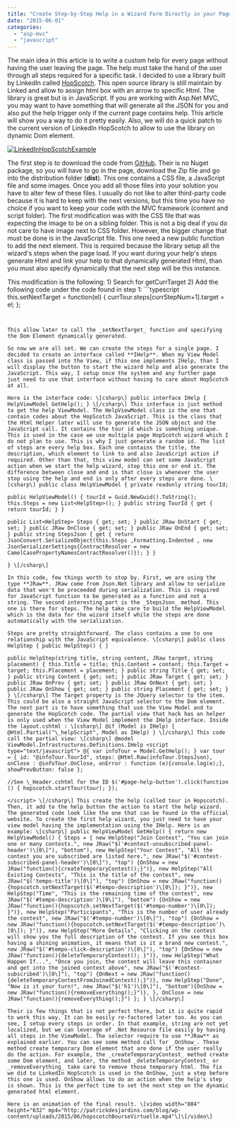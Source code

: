 ```yaml
---
title: "Create Step-by-Step Help in a Wizard Form Directly in your Page"
date: "2015-06-01"
categories: 
  - "asp-mvc"
  - "javascript"
---
```


The main idea in this article is to write a custom help for every page without having the user leaving the page. The help must take the hand of the user through all steps required for a specific task. I decided to use a library built by LinkedIn called [HopScotch](https://github.com/linkedin/hopscotch). This open source library is still maintain by Linked and allow to assign html box with an arrow to specific Html. The library is great but is in JavaScript. If you are working with Asp.Net MVC, you may want to have something that will generate all the JSON for you and also put the help trigger only if the current page contains help. This article will show you a way to do it pretty easily. Also, we will do a quick patch to the current version of LinkedIn HopScotch to allow to use the library on dynamic Dom element.

[![LinkedInHopScotchExample](http://patrickdesjardins.com/blog/wp-content/uploads/2015/04/LinkedInHopScotchExample-400x149.png)](http://patrickdesjardins.com/blog/create-step-by-step-help-in-a-wizard-form-directly-in-your-page/linkedinhopscotchexample)

The first step is to download the code from [GitHub](https://github.com/linkedin/hopscotch). Their is no Nuget package, so you will have to go in the page, download the Zip file and go into the distribution folder (**dist**). This one contains a CSS file, a JavaScript file and some images. Once you add all those files into your solution you have to alter few of these files. I usually do not like to alter third-party code because it is hard to keep with the next versions, but this time you have no choice if you want to keep your code with the MVC framework (content and script folder). The first modification was with the CSS file that was expecting the image to be on a sibling folder. This is not a big deal if you do not care to have image next to CSS folder. However, the bigger change that must be done is in the JavaScript file. This one need a new public function to add the next element. This is required because the library setup all the wizard's steps when the page load. If you want during your help's steps generate Html and link your help to that dynamically generated Html, than you must also specify dynamically that the next step will be this instance.

This modification is the following: 1) Search for getCurrTarget 2) Add the following code under the code found in step 1: ```typescript
this.setNextTarget = function(el) { currTour.steps\[currStepNum+1\].target = el; }; 
``` 


This allow later to call the _setNextTarget_ function and specifying the Dom Element dynamically generated.

So now we are all set. We can create the steps for a single page. I decided to create an interface called **IHelp**. When my View Model class is passed into the View, if this one implements IHelp, than I will display the button to start the wizard help and also generate the JavaScript. This way, I setup once the system and any further page just need to use that interface without having to care about HopScotch at all.

Here is the interface code: \[csharp\] public interface IHelp { HelpViewModel GetHelp(); } \[/csharp\] This interface is just method to get the help ViewModel. The HelpViewModel class is the one that contain codes about the HopScotch JavaScript. This is the class that the Html Helper later will use to generate the JSON object and the JavaScript call. It contains the tour id which is something unique. This is used in the case we use multiple page HopScotch wizard which I do not plan to use. This is why I just generate a random id. The list of steps are every help box. Each one contains the title, the description, which element to link to and also JavaScript action if required. Other than that, this view model can set some JavaScript action when we start the help wizard, stop this one or end it. The difference between close and end is that close is whenever the user stop using the help and end is only after every steps are done. \[csharp\] public class HelpViewModel { private readonly string tourId;

public HelpViewModel() { tourId = Guid.NewGuid().ToString(); this.Steps = new List<HelpStep>(); } public string TourId { get { return tourId; } }

public List<HelpStep> Steps { get; set; } public JRaw OnStart { get; set; } public JRaw OnClose { get; set; } public JRaw OnEnd { get; set; } public string StepsJson { get { return JsonConvert.SerializeObject(this.Steps ,Formatting.Indented , new JsonSerializerSettings{ContractResolver = new CamelCasePropertyNamesContractResolver()}); } }

} \[/csharp\]

In this code, few things worth to stop by. First, we are using the type **JRaw**. JRaw come from Json.Net library and allow to serialize data that won't be proceeded during serialization. This is required for JavaScript function to be generated as a function and not a string. The second interesting part is the _StepsJson_ method. This one is there for steps. The help take care to build the HelpViewModel which is the data for the wizard itself while the steps are done automatically with the serialization.

Steps are pretty straightforward. The class contains a one to one relationship with the JavaScript equivalence. \[csharp\] public class HelpStep { public HelpStep() { }

public HelpStep(string title, string content, JRaw target, string placement) { this.Title = title; this.Content = content; this.Target = target; this.Placement = placement; } public string Title { get; set; } public string Content { get; set; } public JRaw Target { get; set; } public JRaw OnPrev { get; set; } public JRaw OnNext { get; set; } public JRaw OnShow { get; set; } public string Placement { get; set; } } \[/csharp\] The Target property is the JQuery selector to the item. This could be also a straight JavaScript selector to the Dom element. The next part is to have something that use the View Model and to generate the HopScotch code. The partial view that hack has an helper is only used when the View Model implement the IHelp interface. Inside the layout.cshtml : \[csharp\] @if (Model is IHelp) { @Html.Partial("\_helpScript", Model as IHelp) } \[/csharp\] This code call the partial view: \[csharp\] @model ViewModel.Infrastructures.Definitions.IHelp <script type="text/javascript"> @{ var infoTour = Model.GetHelp(); } var tour = { id: "@infoTour.TourId", steps: @Html.Raw(infoTour.StepsJson), onClose : @infoTour.OnClose, onError : function (e){console.log(e);}, showPrevButton: false };

//See \_Header.cshtml for the ID $('#page-help-button').click(function () { hopscotch.startTour(tour); });

</script> \[/csharp\] This create the help (called tour in Hopscotch). Then, it add to the help button the action to start the help wizard. The generated code look like the one that can be found in the official website. To create the first help wizard, you just need to have your view model having the implementation using the IHelp. Here is an example: \[csharp\] public HelpViewModel GetHelp() { return new HelpViewModel() { Steps = { new HelpStep("Join Contest", "You can join one or many contests.", new JRaw("$('#contest-unsubscribed-panel-header')\[0\]"), "bottom"), new HelpStep("Your Contest", "All the contest you are subscribed are listed here.", new JRaw("$('#contest-subscribed-panel-header')\[0\]"), "top") {OnShow = new JRaw("function(){createTemporaryContest();}")}, new HelpStep("All Existing Contests", "This is the title of the contest", new JRaw("$('tempo-title')\[0\]"), "top") {OnShow = new JRaw("function(){hopscotch.setNextTarget($('#tempo-description')\[0\]); }")}, new HelpStep("Time", "This is the remaining time of the contest", new JRaw("$('#tempo-description')\[0\]"), "bottom") {OnShow = new JRaw("function(){hopscotch.setNextTarget($('#tempo-number')\[0\]); }")}, new HelpStep("Participants", "This is the number of user already the contest", new JRaw("$('#tempo-number')\[0\]"), "top") {OnShow = new JRaw("function(){hopscotch.setNextTarget($('#tempo-description')\[0\]); }")}, new HelpStep("More Details", "Clicking on the contest will show you the full description of the contest. If you see this box having a shining animation, it means that is it a brand new contest.", new JRaw("$('#tempo-click-description')\[0\]"), "top") {OnShow = new JRaw("function(){deleteTemporaryContest(); }")}, new HelpStep("What Happen If...", "Once you join, the contest will leave this container and get into the joined contest above", new JRaw("$('#contest-subscribed')\[0\]"), "top") {OnNext = new JRaw("function(){deleteTemporaryContestFromJoinedContest();}")}, new HelpStep("Done", "Now is it your turn!", new JRaw("$('h1')\[0\]"), "bottom"){OnShow = new JRaw("function(){removeEverything();}")}, }, OnClose = new JRaw("function(){removeEverything();}") }; } \[/csharp\]

Their is few things that is not perfect there, but it is quite rapid to work this way. It can be easily re-factored later too. As you can see, I setup every steps in order. In that example, string are not yet localized, but we can leverage of .Net Resource file easily by having all steps in the ViewModel. The selector require to use **JRaw** as explained earlier. You can see some method call for _OnShow_. These method create temporary Dom element that are done if the user really do the action. For example, the _createTemporaryContest_ method create some Dom element, and later, the method _deleteTemporaryContest_ or _removeEverything_ take care to remove those temporary html. The fix we did to LinkedIn HopScotch is used in the OnShow, just a step before this one is used. OnShow allows to do an action when the help's step is shown. This is the perfect time to set the next step on the dynamic generated html element.

Here is an animation of the final result. \[video width="804" height="632" mp4="http://patrickdesjardins.com/blog/wp-content/uploads/2015/06/hopscotchBourseVirtuelle.mp4"\]\[/video\]
